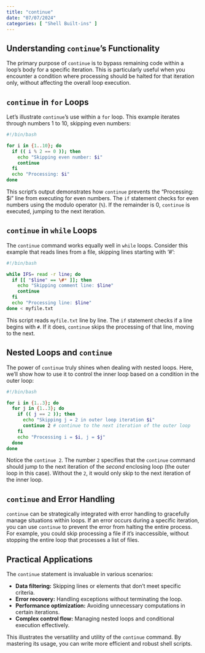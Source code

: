 ```yaml
---
title: "continue"
date: "07/07/2024"
categories: [ "Shell Built-ins" ]
---
```

## Understanding `continue`'s Functionality

The primary purpose of `continue` is to bypass remaining code within a loop's body for a specific iteration.  This is particularly useful when you encounter a condition where processing should be halted for that iteration only, without affecting the overall loop execution.


## `continue` in `for` Loops

Let's illustrate `continue`'s use within a `for` loop. This example iterates through numbers 1 to 10, skipping even numbers:

```bash
#!/bin/bash

for i in {1..10}; do
  if (( i % 2 == 0 )); then
    echo "Skipping even number: $i"
    continue
  fi
  echo "Processing: $i"
done
```

This script's output demonstrates how `continue` prevents the "Processing: $i" line from executing for even numbers.  The `if` statement checks for even numbers using the modulo operator (`%`). If the remainder is 0, `continue` is executed, jumping to the next iteration.


## `continue` in `while` Loops

The `continue` command works equally well in `while` loops. Consider this example that reads lines from a file, skipping lines starting with '#':

```bash
#!/bin/bash

while IFS= read -r line; do
  if [[ "$line" == \#* ]]; then
    echo "Skipping comment line: $line"
    continue
  fi
  echo "Processing line: $line"
done < myfile.txt
```

This script reads `myfile.txt` line by line.  The `if` statement checks if a line begins with `#`. If it does, `continue` skips the processing of that line, moving to the next.


## Nested Loops and `continue`

The power of `continue` truly shines when dealing with nested loops.  Here, we'll show how to use it to control the inner loop based on a condition in the outer loop:

```bash
#!/bin/bash

for i in {1..3}; do
  for j in {1..3}; do
    if (( j == 2 )); then
      echo "Skipping j = 2 in outer loop iteration $i"
      continue 2 # continue to the next iteration of the outer loop
    fi
    echo "Processing i = $i, j = $j"
  done
done
```

Notice the `continue 2`.  The number `2` specifies that the `continue` command should jump to the next iteration of the *second* enclosing loop (the outer loop in this case).  Without the `2`, it would only skip to the next iteration of the inner loop.


##  `continue` and Error Handling

`continue` can be strategically integrated with error handling to gracefully manage situations within loops.  If an error occurs during a specific iteration, you can use `continue` to prevent the error from halting the entire process.  For example, you could skip processing a file if it's inaccessible, without stopping the entire loop that processes a list of files.



##  Practical Applications

The `continue` statement is invaluable in various scenarios:

* **Data filtering:**  Skipping lines or elements that don't meet specific criteria.
* **Error recovery:**  Handling exceptions without terminating the loop.
* **Performance optimization:**  Avoiding unnecessary computations in certain iterations.
* **Complex control flow:**  Managing nested loops and conditional execution effectively.


This illustrates the versatility and utility of the `continue` command. By mastering its usage, you can write more efficient and robust shell scripts.

